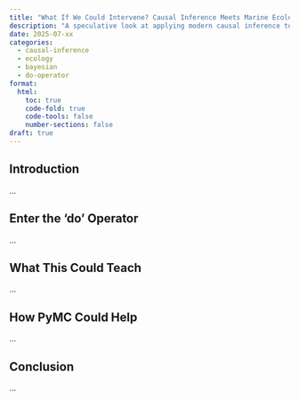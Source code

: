 ```yaml
---
title: "What If We Could Intervene? Causal Inference Meets Marine Ecology"
description: "A speculative look at applying modern causal inference tools to field ecology."
date: 2025-07-xx
categories:
  - causal-inference
  - ecology
  - bayesian
  - do-operator
format:
  html:
    toc: true
    code-fold: true
    code-tools: false
    number-sections: false
draft: true
---
```


## Introduction
...

## Enter the 'do' Operator
...

## What This Could Teach
...

## How PyMC Could Help
...

## Conclusion
...
